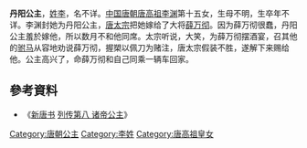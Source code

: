 {{東亞女性歷史人物
| 名稱=丹阳公主
| 身份=[[唐朝|唐朝]]公主
| 畫像=
| 說明=
| 姓=李氏
| 封爵=[[公主|公主]]
| 位號=
| 封號=丹阳公主
| 湯沐邑=[[丹阳|丹阳]]
| 出生年=
| 婚年=
| 逝世年=
| 諡號=
| 墳墓=
| 父親=[[唐高祖|唐高祖]][[李渊|李渊]]
| 嫡母=[[太穆皇后|太穆皇后]]
| 母親=
| 夫=[[薛万彻|薛万彻]]
| 夫之父=[[薛世雄|薛世雄]]
| 夫之母=
| 夫之嫡母=
| 夫之元配=
| 夫之正室=
| 夫之繼室=
| 夫之平妻=
| 夫之側室=
| 兄弟=
| 姊妹=
| 嫡兄弟=隐太子[[李建成|李建成]]<br>太宗[[李世民|李世民]]<br>[[李玄霸|李玄霸]]<br>[[李元吉|李元吉]]
| 嫡姊妹=[[平阳昭公主|平阳昭公主]]
| 同胞兄弟=
| 同胞姊妹=
| 庶兄弟=
| 庶姊妹=
| 異母兄弟=
| 異母姊妹=
| 異父兄弟=
| 異父姊妹=
| 繼兄弟=
| 繼姊妹=
| 子=
| 女=
| 養子=
| 養女=
| 繼子=
| 繼女=
| 注釋=
|}}

'''丹阳公主'''，[[李姓|姓李]]，名不详。[[中国|中国]][[唐朝|唐朝]][[唐高祖|唐高祖]][[李渊|李渊]]第十五女，生母不明，生卒年不详。李渊封她为丹阳公主，[[唐太宗|唐太宗]]把她嫁给了大将[[薛万彻|薛万彻]]。因为薛万彻很蠢，丹阳公主羞於嫁他，所以数月不和他同席。太宗听说，大笑，为薛万彻摆酒宴，召其他的[[驸马|驸马]]从容地劝说薛万彻，握槊以佩刀为赌注，唐太宗假装不胜，遂解下来赐给他。公主高兴了，命薛万彻和自己同乘一辆车回家。

==參考資料==
*《[[新唐书|新唐书]] [[s:新唐書/卷083|列传第八 诸帝公主]]》

[[Category:唐朝公主|Category:唐朝公主]]
[[Category:李姓|Category:李姓]]
[[Category:唐高祖皇女|Category:唐高祖皇女]]